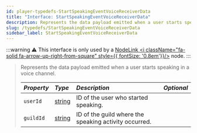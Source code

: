 ```yaml
---
id: player-typedefs-StartSpeakingEventVoiceReceiverData
title: "Interface: StartSpeakingEventVoiceReceiverData"
description: Represents the data payload emitted when a user starts speaking in a voice channel.
slug: /typedefs/StartSpeakingEventVoiceReceiverData
sidebar_label: StartSpeakingEventVoiceReceiverData
---
```


:::warning
⚠️ This interface is only used by a [NodeLink <i className="fa-solid fa-arrow-up-right-from-square" style={{ fontSize: '0.8em'}}/>](https://github.com/PerformanC/NodeLink) node.
:::

> Represents the data payload emitted when a user starts speaking in a voice channel.
> 
> | <i className="fa-solid fa-hashtag"/> Property | <i className="fa-solid fa-font"/> Type                                                            | <i className="fa-solid fa-list"/> Description         | <i className="fa-solid fa-flask"/> Optional |
> |:----------------------------------------------|:------------------------------------------------------------------------------------------------- |:------------------------------------------------------|:-------------------------------------------:|
> | `userId`                                      | [string](https://developer.mozilla.org/en-US/docs/Web/JavaScript/Reference/Global_Objects/String) | ID of the user who started speaking.                  | <i className="fa-solid fa-xmark"/>          |
> | `guildId`                                     | [string](https://developer.mozilla.org/en-US/docs/Web/JavaScript/Reference/Global_Objects/String) | ID of the guild where the speaking activity occurred. | <i className="fa-solid fa-xmark"/>          |
